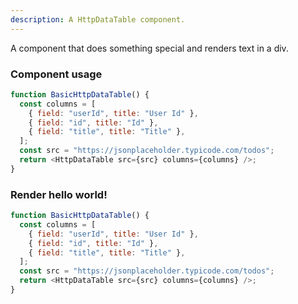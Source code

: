 ```yaml
---
description: A HttpDataTable component.
---
```



A component that does something special and renders text in a div.

### Component usage

```js
function BasicHttpDataTable() {
  const columns = [
    { field: "userId", title: "User Id" },
    { field: "id", title: "Id" },
    { field: "title", title: "Title" },
  ];
  const src = "https://jsonplaceholder.typicode.com/todos";
  return <HttpDataTable src={src} columns={columns} />;
}
```

### Render hello world!

```js live
function BasicHttpDataTable() {
  const columns = [
    { field: "userId", title: "User Id" },
    { field: "id", title: "Id" },
    { field: "title", title: "Title" },
  ];
  const src = "https://jsonplaceholder.typicode.com/todos";
  return <HttpDataTable src={src} columns={columns} />;
}
```
